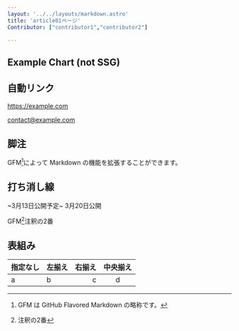 ```yaml
---
layout: '../../layouts/markdown.astro'
title: 'article01ページ'
Contributor: ["contributor1","contributor2"]

---
```





## Example Chart (not SSG)

<ExampleChart client:load />



## 自動リンク


https://example.com

contact@example.com

## 脚注

GFM[^1]によって Markdown の機能を拡張することができます。

[^1]: GFM は GitHub Flavored Markdown の略称です。

## 打ち消し線

~3月13日公開予定~ 3月20日公開

GFM[^2]注釈の2番

[^2]:注釈の2番

## 表組み

| 指定なし | 左揃え | 右揃え | 中央揃え |
| --- | :--- | ---: | :---: |
| a | b | c | d |
